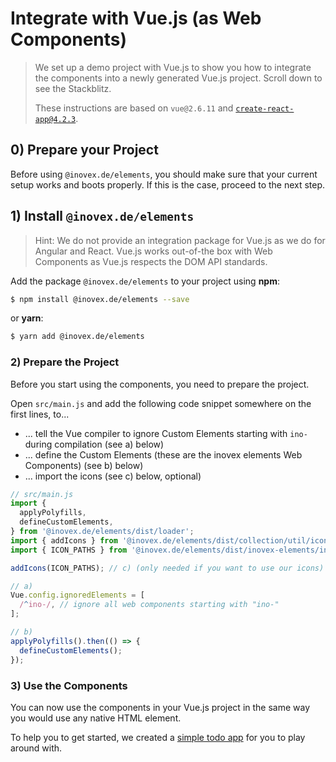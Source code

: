 
<Meta title="Docs/Framework Integration/Vue" />

# Integrate with Vue.js (as Web Components)

> We set up a demo project with Vue.js to show you how to integrate the components into a newly generated Vue.js
> project. Scroll down to see the Stackblitz.
>
> These instructions are based on `vue@2.6.11` and [`create-react-app@4.2.3`](https://cli.vuejs.org/).

## 0) Prepare your Project

Before using `@inovex.de/elements`, you should make sure that your current setup works and boots properly.
If this is the case, proceed to the next step.

## 1) Install `@inovex.de/elements`

> Hint: We do not provide an integration package for Vue.js as we do for Angular and React.
> Vue.js works out-of-the box with Web Components as Vue.js respects the DOM API standards.

Add the package `@inovex.de/elements` to your project using **npm**:

```sh
$ npm install @inovex.de/elements --save
```

or **yarn**:

```sh
$ yarn add @inovex.de/elements
```

### 2) Prepare the Project

Before you start using the components, you need to prepare the project.

Open `src/main.js` and add the following code snippet somewhere on the first lines, to...

- ... tell the Vue compiler to ignore Custom Elements starting with `ino-` during compilation (see a) below)
- ... define the Custom Elements (these are the inovex elements Web Components) (see b) below)
- ... import the icons (see c) below, optional)

```js
// src/main.js
import {
  applyPolyfills,
  defineCustomElements,
} from '@inovex.de/elements/dist/loader';
import { addIcons } from '@inovex.de/elements/dist/collection/util/icons';
import { ICON_PATHS } from '@inovex.de/elements/dist/inovex-elements/ino-icon/index.esm.js';

addIcons(ICON_PATHS); // c) (only needed if you want to use our icons)

// a)
Vue.config.ignoredElements = [
  /^ino-/, // ignore all web components starting with "ino-"
];

// b)
applyPolyfills().then(() => {
  defineCustomElements();
});
```

### 3) Use the Components

You can now use the components in your Vue.js project in the same way you would use any native HTML element.

To help you to get started, we created a [simple todo app](https://codesandbox.io/s/github/inovex/elements-example-vue) for you to play around with.
